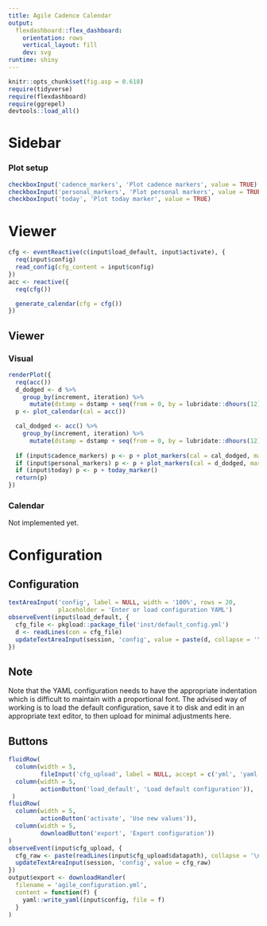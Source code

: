 ```yaml
---
title: Agile Cadence Calendar
output:
  flexdashboard::flex_dashboard:
    orientation: rows
    vertical_layout: fill
    dev: svg
runtime: shiny
---
```


```r
knitr::opts_chunk$set(fig.asp = 0.618)
require(tidyverse)
require(flexdashboard)
require(ggrepel)
devtools::load_all()
```

Sidebar {.sidebar data-width=300}
=====================================

### Plot setup

```r
checkboxInput('cadence_markers', 'Plot cadence markers', value = TRUE)
checkboxInput('personal_markers', 'Plot personal markers', value = TRUE)
checkboxInput('today', 'Plot today marker', value = TRUE)
```


Viewer
========

```r
cfg <- eventReactive(c(input$load_default, input$activate), {
  req(input$config)
  read_config(cfg_content = input$config)
})
acc <- reactive({
  req(cfg())

  generate_calendar(cfg = cfg())
})
```

Viewer {.tabset}
----------------

### Visual

```r
renderPlot({
  req(acc())
  d_dodged <- d %>%
    group_by(increment, iteration) %>%
      mutate(dstamp = dstamp + seq(from = 0, by = lubridate::dhours(12), length.out = dplyr::n()))
  p <- plot_calendar(cal = acc())

  cal_dodged <- acc() %>%
    group_by(increment, iteration) %>%
      mutate(dstamp = dstamp + seq(from = 0, by = lubridate::dhours(12), length.out = dplyr::n()))
  
  if (input$cadence_markers) p <- p + plot_markers(cal = cal_dodged, markers = 'agile_events')
  if (input$personal_markers) p <- p + plot_markers(cal = d_dodged, markers = 'markers')
  if (input$today) p <- p + today_marker()
  return(p)
})
```

### Calendar

Not implemented yet.

Configuration
=============

Configuration {data-height=900}
--------------------------------

```r
textAreaInput('config', label = NULL, width = '100%', rows = 20,
              placeholder = 'Enter or load configuration YAML')
observeEvent(input$load_default, {
  cfg_file <- pkgload::package_file('inst/default_config.yml')
  d <- readLines(con = cfg_file)
  updateTextAreaInput(session, 'config', value = paste(d, collapse = '\n'))
})
```

Note {data-height=100}
-------------------------

Note that the YAML configuration needs to have the appropriate indentation which is difficult to maintain with
a proportional font. The advised way of working is to load the default configuration, save it to disk and edit
in an appropriate text editor, to then upload for minimal adjustments here.

Buttons {data-height=100}
-------------------------

```r
fluidRow(
  column(width = 5,
         fileInput('cfg_upload', label = NULL, accept = c('yml', 'yaml'))),
  column(width = 5,
         actionButton('load_default', 'Load default configuration')),
 )
fluidRow(
  column(width = 5,
         actionButton('activate', 'Use new values')),
  column(width = 5,
         downloadButton('export', 'Export configuration'))
)
observeEvent(input$cfg_upload, {
  cfg_raw <- paste(readLines(input$cfg_upload$datapath), collapse = '\n')
  updateTextAreaInput(session, 'config', value = cfg_raw)
})
output$export <- downloadHandler(
  filename = 'agile_configuration.yml',
  content = function(f) {
    yaml::write_yaml(input$config, file = f)
  }
)
```
